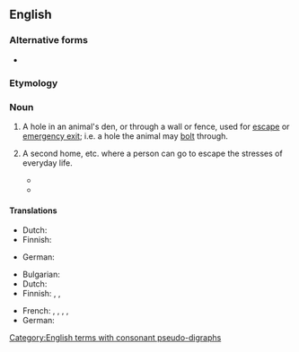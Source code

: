 {{also|bolt-hole}}
==English==

===Alternative forms===
* {{alter|en|bolt-hole}}

===Etymology===
{{compound|en|bolt|hole}}

===Noun===
{{en-noun}}

# A hole in an animal's den, or through a wall or fence, used for [[escape]] or [[emergency exit]]; i.e. a hole the animal may [[bolt]] through.
# {{lb|en|figurative}} A second home, etc. where a person can go to escape the stresses of everyday life.
#: {{ux|en|a '''bolthole''' in the Dordogne}}
#* {{quote-book
|en
|year=1965
|last=Herbert
|first=Frank
|authorlink=Frank Herbert
|title={{w|Dune (novel)|Dune}}
|url=https://archive.org/details/dune00herb_5/
|url2=http://books.google.com/books?id=B1hSG45JCX4C&pg=PA193
|genre=[[science fiction|Science Fiction]]
|location=[[New York]]
|publisher={{w|Ace Books}}
|OCLC=15383013
|page=205
|pageurl=https://archive.org/details/dune00herb_5/page/205/
|text=“We’ll find a home among the Fremen,” Paul said, “where your Missionaria Protectiva has bought us a '''bolt hole'''.”<br>''They’ve prepared a way for us in the desert,'' Jessica told herself. ''But how can he know of the Missionaria Protectiva?''}}
#* {{quote-journal|en|passage=In the 1950s, Hollywood decamped to the desert – bankrolling the world’s most daring modernist architects to create ever more experimental '''boltholes'''.|url=http://www.theguardian.com/artanddesign/2016/feb/29/two-pools-13-bathrooms-and-300-for-dinner-the-modernist-fun-palaces-of-palm-springs|date=2016-02-29|work=The Guardian|title=Two pools, 13 bathrooms and 300 for dinner: the modernist fun palaces of Palm Springs|author=Oliver Wainwright}}

====Translations====
{{trans-top|hole used for escape}}
* Dutch: {{t|nl|ontsnappingsgat|n|}}
* Finnish: {{t|fi|pakoaukko}}
{{trans-mid}}
* German: {{t+|de|Schlupfloch|n}}
{{trans-bottom}}

{{trans-top|second home}}
* Bulgarian: {{t+|bg|убежище|n}}
* Dutch: {{t+|nl|buitenverblijf|n|}}
* Finnish: {{t+|fi|piilopaikka}}, {{t|fi|suojapaikka}}, {{t+|fi|turvapaikka}}
{{trans-mid}}
* French: {{t+|fr|refuge|m}}, {{t+|fr|repaire|m}}, {{t+|fr|tanière|f}}, {{t+|fr|sanctuaire|m}}, {{t|fr|havre de paix|m}}
* German: {{t+|de|Unterschlupf|m}}
{{trans-bottom}}

[[Category:English terms with consonant pseudo-digraphs]]
